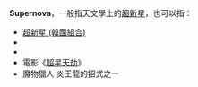 '''Supernova'''，一般指天文學上的[[超新星|超新星]]，也可以指：

* [[超新星_(韓國組合)|超新星 (韓國組合)]]
* {{link-en|超新星 (美國樂隊)|Supernova (American band)}}
* {{link-en|超新星 (智利樂隊)|Supernova (Chilean band)}}
* 電影《[[超星天劫|超星天劫]]》
*魔物獵人 炎王龍的招式之一
{{disambig|S|Cat=非中文名称消歧义}}